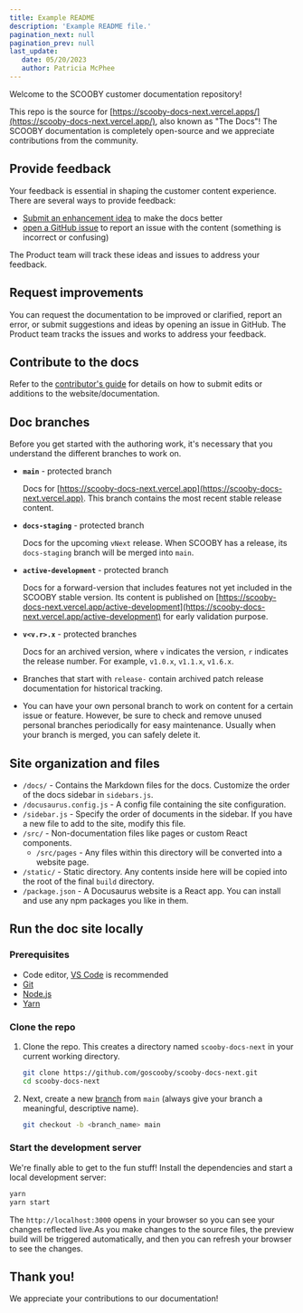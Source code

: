 ```yaml
---
title: Example README
description: 'Example README file.'
pagination_next: null
pagination_prev: null
last_update: 
   date: 05/20/2023
   author: Patricia McPhee
---
```



Welcome to the SCOOBY customer documentation repository! 

This repo is the source for [https://scooby-docs-next.vercel.apps/](https://scooby-docs-next.vercel.app/), also known as "The Docs"! The SCOOBY documentation is completely open-source and we appreciate contributions from the community.


## Provide feedback

Your feedback is essential in shaping the customer content experience. There are several ways to provide feedback:

- [Submit an enhancement idea][enhancements] to make the docs better
- [open a GitHub issue][issues] to report an issue with the content (something is incorrect or confusing)

The Product team will track these ideas and issues to address your feedback. 

## Request improvements

You can request the documentation to be improved or clarified, report an error, or submit suggestions and ideas by opening an issue in GitHub. The Product team tracks the issues and works to address your feedback. 

## Contribute to the docs

Refer to the [contributor's guide](./how-tos/contribution-guide/contribute.mdx) for details on how to submit edits or additions to the website/documentation.



## Doc branches

Before you get started with the authoring work, it's necessary that you understand the different branches to work on.
* **`main`** -  protected branch

  Docs for [https://scooby-docs-next.vercel.app](https://scooby-docs-next.vercel.app). This branch contains the most recent stable release content.

* **`docs-staging`** - protected branch

  Docs for the upcoming `vNext` release. When SCOOBY has a release, its `docs-staging` branch will be merged into `main`.

* **`active-development`** - protected branch

  Docs for a forward-version that includes features not yet included in the SCOOBY stable version. Its content is published on [https://scooby-docs-next.vercel.app/active-development](https://scooby-docs-next.vercel.app/active-development) for early validation purpose.

* **`v<v.r>.x`** - protected branches

  Docs for an archived version, where `v` indicates the version, `r` indicates the release number. For example, `v1.0.x`, `v1.1.x`, `v1.6.x`.

* Branches that start with `release-` contain archived patch release documentation for historical tracking.
* You can have your own personal branch to work on content for a certain issue or feature. However, be sure to check and remove unused personal branches periodically for easy maintenance. Usually when your branch is merged, you can safely delete it.

## Site organization and files

- `/docs/` - Contains the Markdown files for the docs. Customize the order of the docs sidebar in `sidebars.js`. 
- `/docusaurus.config.js` - A config file containing the site configuration.
- `/sidebar.js` - Specify the order of documents in the sidebar. If you have a new file to add to the site, modify this file.
- `/src/` - Non-documentation files like pages or custom React components.
  - `/src/pages` - Any files within this directory will be converted into a website page.
- `/static/` - Static directory. Any contents inside here will be copied into the root of the final `build` directory.
- `/package.json` - A Docusaurus website is a React app. You can install and use any npm packages you like in them.

## Run the doc site locally

### Prerequisites

- Code editor, [VS Code](https://code.visualstudio.com) is recommended
- [Git](https://git-scm.com)
- [Node.js](https://nodejs.org)
- [Yarn](https://yarnpkg.com) 


### Clone the repo

1. Clone the repo.  This creates a directory named `scooby-docs-next` in your current working directory.

   ```bash
   git clone https://github.com/goscooby/scooby-docs-next.git
   cd scooby-docs-next
   ```

2. Next, create a new [branch](https://git-scm.com/book/en/v2/Git-Branching-Branches-in-a-Nutshell) from `main` (always give your branch a meaningful, descriptive name). 

   ```bash
   git checkout -b <branch_name> main
   ```

### Start the development server

We're finally able to get to the fun stuff! Install the dependencies and start a local development server:

```bash
yarn
yarn start
```

The `http://localhost:3000` opens in your browser so you can see your changes reflected live.As you make changes to the source files, the preview build will be triggered automatically, and then you can refresh your browser to see the changes.

## Thank you!

We appreciate your contributions to our documentation!


[issues]: https://github.com/goscooby/scooby-docs-next/issues/new?assignees=&labels=triage&projects=&template=content-issue.yml&title=%5BContent+issue%5D%3A+
[repo]: https://github.com/goscooby/scooby-docs-next.git
[pr]: https://github.com/goscooby/scooby-docs-next/pulls
[enhancements]: https://github.com/goscooby/scooby-docs-next/issues/new?assignees=&labels=%F0%9F%8C%9F+enhancement&projects=&template=enhancement.yml
[ideas]: https://github.com/goscooby/scooby-docs-next/discussions/categories/ideas
[discussion]: https://github.com/goscooby/scooby-docs-next/discussions